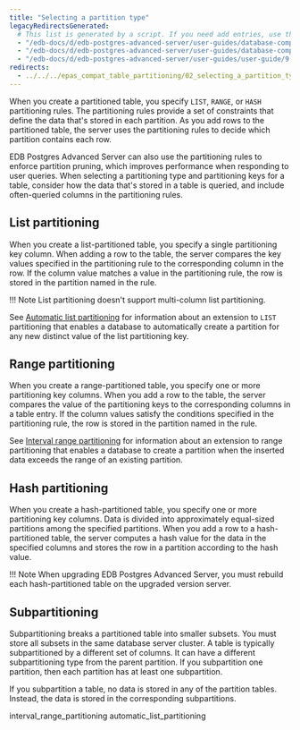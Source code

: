 ```yaml
---
title: "Selecting a partition type"
legacyRedirectsGenerated:
  # This list is generated by a script. If you need add entries, use the `legacyRedirects` key.
  - "/edb-docs/d/edb-postgres-advanced-server/user-guides/database-compatibility-for-oracle-developers-guide/9.6/Database_Compatibility_for_Oracle_Developers_Guide_v9.6.1.101.html"
  - "/edb-docs/d/edb-postgres-advanced-server/user-guides/database-compatibility-for-oracle-developers-guide/9.5/Database_Compatibility_for_Oracle_Developers_Guide.1.326.html"
  - "/edb-docs/d/edb-postgres-advanced-server/user-guides/user-guide/9.5/EDB_Postgres_Enterprise_Guide.1.051.html"
redirects:
  - ../../../epas_compat_table_partitioning/02_selecting_a_partition_type #generated for docs/epas/reorg-role-use-case-mode
---
```


<div id="selecting_a_partition_type" class="registered_link"></div>

When you create a partitioned table, you specify `LIST`, `RANGE`, or `HASH` partitioning rules. The partitioning rules provide a set of constraints that define the data that's stored in each partition. As you add rows to the partitioned table, the server uses the partitioning rules to decide which partition contains each row.

EDB Postgres Advanced Server can also use the partitioning rules to enforce partition pruning, which improves performance when responding to user queries. When selecting a partitioning type and partitioning keys for a table, consider how the data that's stored in a table is queried, and include often-queried columns in the partitioning rules.

## List partitioning

When you create a list-partitioned table, you specify a single partitioning key column. When adding a row to the table, the server compares the key values specified in the partitioning rule to the corresponding column in the row. If the column value matches a value in the partitioning rule, the row is stored in the partition named in the rule.

!!! Note
    List partitioning doesn't support multi-column list partitioning.

See [Automatic list partitioning](02_automatic_list_partitioning.mdx) for information about an extension to `LIST` partitioning that enables a database to automatically create a partition for any new distinct value of the list partitioning key.

## Range partitioning

When you create a range-partitioned table, you specify one or more partitioning key columns. When you add a row to the table, the server compares the value of the partitioning keys to the corresponding columns in a table entry. If the column values satisfy the conditions specified in the partitioning rule, the row is stored in the partition named in the rule.

See [Interval range partitioning](01_interval_range_partitioning.mdx) for information about an extension to range partitioning that enables a database to create a partition when the inserted data exceeds the range of an existing partition.

## Hash partitioning

When you create a hash-partitioned table, you specify one or more partitioning key columns. Data is divided into approximately equal-sized partitions among the specified partitions. When you add a row to a hash-partitioned table, the server computes a hash value for the data in the specified columns and stores the row in a partition according to the hash value.

!!! Note
    When upgrading EDB Postgres Advanced Server, you must rebuild each hash-partitioned table on the upgraded version server.

## Subpartitioning

Subpartitioning breaks a partitioned table into smaller subsets. You must store all subsets in the same database server cluster. A table is typically subpartitioned by a different set of columns. It can have a different subpartitioning type from the parent partition. If you subpartition one partition, then each partition has at least one subpartition.

If you subpartition a table, no data is stored in any of the partition tables. Instead, the data is stored in the corresponding subpartitions.

<div class="toctree" maxdepth="3">

interval_range_partitioning automatic_list_partitioning

</div>
